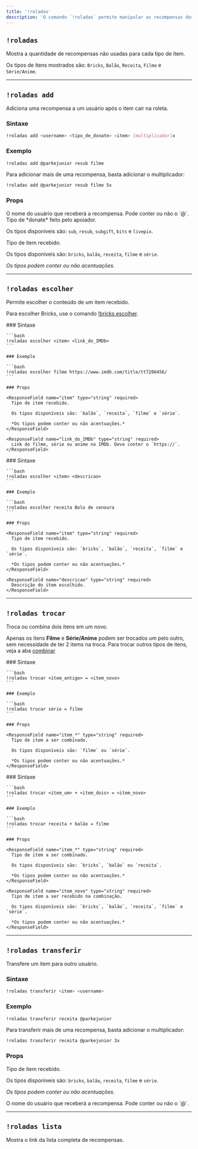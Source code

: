 ```yaml
---
title: '!roladas'
description: 'O comando `!roladas` permite manipular as recompensas dos apoiadores'
---
```



## `!roladas`

Mostra a quantidade de recompensas não usadas para cada tipo de item.

Os tipos de itens mostrados são: `Bricks`, `Balão`, `Receita`, `Filme` e `Série/Anime`.

---

## `!roladas add`

Adiciona uma recompensa a um usuário após o item cair na roleta.

<ModWarn></ModWarn>

### Sintaxe

```bash
!roladas add <username> <tipo_de_donate> <item> [multiplicador]x
```

### Exemplo

```bash
!roladas add @parkejunior resub filme
```

Para adicionar mais de uma recompensa, basta adicionar o multiplicador:

```bash
!roladas add @parkejunior resub filme 5x
```

### Props

<ResponseField name="username" type="string" required>
  O nome do usuário que receberá a recompensa. Pode conter ou não o `@`.
</ResponseField>

<ResponseField name="tipo_de_donate" type="string" required>
  Tipo de *donate* feito pelo apoiador.

  Os tipos disponíveis são: `sub`, `resub`, `subgift`, `bits` e `livepix`.
</ResponseField>

<ResponseField name="item" type="string" required>
  Tipo de item recebido.

  Os tipos disponíveis são: `bricks`, `balão`, `receita`, `filme` e `série`.

  *Os tipos podem conter ou não acentuações.*
</ResponseField>

---

## `!roladas escolher`

Permite escolher o conteúdo de um item recebido.

<Info>Para escolher Bricks, use o comando [!bricks escolher](/commands/bricks#bricks-escolher).</Info>

<Tabs>
  <Tab title="Filmes, séries ou animes">
    ### Sintaxe

    ```bash
    !roladas escolher <item> <link_do_IMDb>
    ```

    ### Exemplo

    ```bash
    !roladas escolher filme https://www.imdb.com/title/tt7286456/
    ```

    ### Props

    <ResponseField name="item" type="string" required>
      Tipo de item recebido.

      Os tipos disponíveis são: `balão`, `receita`, `filme` e `série`.

      *Os tipos podem conter ou não acentuações.*
    </ResponseField>

    <ResponseField name="link_do_IMDb" type="string" required>
      Link do filme, série ou anime no IMDb. Deve conter o `https://`.
    </ResponseField>
  </Tab>

  <Tab title="Outros">
    ### Sintaxe

    ```bash
    !roladas escolher <item> <descricao>
    ```

    ### Exemplo

    ```bash
    !roladas escolher receita Bolo de cenoura
    ```

    ### Props

    <ResponseField name="item" type="string" required>
      Tipo de item recebido.

      Os tipos disponíveis são: `bricks`, `balão`, `receita`, `filme` e `série`.

      *Os tipos podem conter ou não acentuações.*
    </ResponseField>

    <ResponseField name="descricao" type="string" required>
      Descrição do item escolhido.
    </ResponseField>
  </Tab>
</Tabs>

---

## `!roladas trocar`

Troca ou combina dois itens em um novo.

<Note>Apenas os itens **Filme** e **Série/Anime** podem ser trocados um pelo outro, sem necessidade de ter 2 items na troca. Para trocar outros tipos de itens, veja a aba [combinar](#combinar)</Note>

<Tabs>
  <Tab title="Filme, série ou anime">
    ### Sintaxe

    ```bash
    !roladas trocar <item_antigo> = <item_novo>
    ```

    ### Exemplo

    ```bash
    !roladas trocar série = filme
    ```

    ### Props

    <ResponseField name="item_*" type="string" required>
      Tipo de item a ser combinado.

      Os tipos disponíveis são: `filme` ou `série`.

      *Os tipos podem conter ou não acentuações.*
    </ResponseField>
  </Tab>

  <Tab title="Combinar">
    ### Sintaxe

    ```bash
    !roladas trocar <item_um> + <item_dois> = <item_novo>
    ```

    ### Exemplo

    ```bash
    !roladas trocar receita + balão = filme
    ```

    ### Props

    <ResponseField name="item_*" type="string" required>
      Tipo de item a ser combinado.

      Os tipos disponíveis são: `bricks`, `balão` ou `receita`.

      *Os tipos podem conter ou não acentuações.*
    </ResponseField>

    <ResponseField name="item_novo" type="string" required>
      Tipo de item a ser recebido na combinação.

      Os tipos disponíveis são: `bricks`, `balão`, `receita`, `filme` e `série`.

      *Os tipos podem conter ou não acentuações.*
    </ResponseField>
  </Tab>
</Tabs>

---

## `!roladas transferir`

Transfere um item para outro usuário.

### Sintaxe

```bash
!roladas transferir <item> <username>
```

### Exemplo

```bash
!roladas transferir receita @parkejunior
```

Para transferir mais de uma recompensa, basta adicionar o multiplicador:

```bash
!roladas transferir receita @parkejunior 3x
```

### Props

<ResponseField name="item" type="string" required>
  Tipo de item recebido.

  Os tipos disponíveis são: `bricks`, `balão`, `receita`, `filme` e `série`.

  *Os tipos podem conter ou não acentuações.*
</ResponseField>

<ResponseField name="username" type="string" required>
  O nome do usuário que receberá a recompensa. Pode conter ou não o `@`.
</ResponseField>

---

## `!roladas lista`

Mostra o link da lista completa de recompensas.